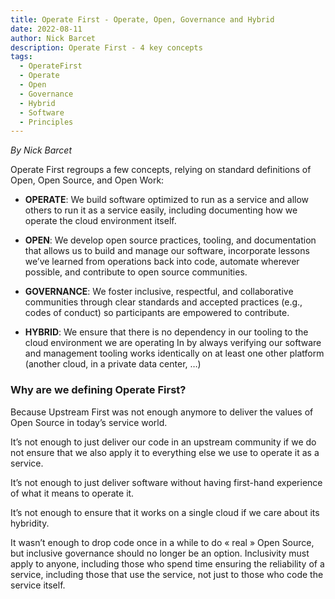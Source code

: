 ```yaml
---
title: Operate First - Operate, Open, Governance and Hybrid
date: 2022-08-11
author: Nick Barcet
description: Operate First - 4 key concepts
tags:
  - OperateFirst
  - Operate
  - Open
  - Governance
  - Hybrid
  - Software
  - Principles
---
```


_By Nick Barcet_

Operate First regroups a few concepts, relying on standard definitions of Open, Open Source, and Open Work:

- **OPERATE**: We build software optimized to run as a service and allow others to run it as a service easily, including documenting how we operate the cloud environment itself.

- **OPEN**: We develop open source practices, tooling, and documentation that allows us to build and manage our software, incorporate lessons we’ve learned from operations back into code, automate wherever possible, and contribute to open source communities.

- **GOVERNANCE**: We foster inclusive, respectful, and collaborative communities through clear standards and accepted practices (e.g., codes of conduct) so participants are empowered to contribute.

- **HYBRID**: We ensure that there is no dependency in our tooling to the cloud environment we are operating In by always verifying our software and management tooling works identically on at least one other platform (another cloud, in a private data center, …)


### Why are we defining Operate First?

Because Upstream First was not enough anymore to deliver the values of Open Source in today’s service world.

It’s not enough to just deliver our code in an upstream community if we do not ensure that we also apply it to everything else we use to operate it as a service.

It’s not enough to just deliver software without having first-hand experience of what it means to operate it.

It’s not enough to ensure that it works on a single cloud if we care about its hybridity.

It wasn’t enough to drop code once in a while to do « real » Open Source, but inclusive governance should no longer be an option. Inclusivity must apply to anyone, including those who spend time ensuring the reliability of a service, including those that use the service, not just to those who code the service itself.
